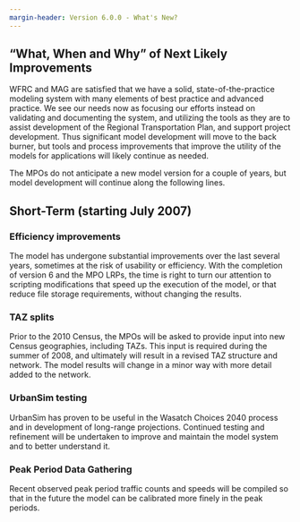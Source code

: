 ```yaml
---
margin-header: Version 6.0.0 - What's New?
---
```


## "What, When and Why" of Next Likely Improvements
WFRC and MAG are satisfied that we have a solid, state-of-the-practice modeling system with many elements of best practice and advanced practice. We see our needs now as focusing our efforts instead on validating and documenting the system, and utilizing the tools as they are to assist development of the Regional Transportation Plan, and support project development. Thus significant model development will move to the back burner, but tools and process improvements that improve the utility of the models for applications will likely continue as needed. 

The MPOs do not anticipate a new model version for a couple of years, but model development will continue along the following lines.

## Short-Term (starting July 2007)
### Efficiency improvements
The model has undergone substantial improvements over the last several years, sometimes at the risk of usability or efficiency. With the completion of version 6 and the MPO LRPs, the time is right to turn our attention to scripting modifications that speed up the execution of the model, or that reduce file storage requirements, without changing the results.

### TAZ splits
Prior to the 2010 Census, the MPOs will be asked to provide input into new Census geographies, including TAZs. This input is required during the summer of 2008, and ultimately will result in a revised TAZ structure and network. The model results will change in a minor way with more detail added to the network.

### UrbanSim testing
UrbanSim has proven to be useful in the Wasatch Choices 2040 process and in development of long-range projections. Continued testing and refinement will be undertaken to improve and maintain the model system and to better understand it. 

### Peak Period Data Gathering
Recent observed peak period traffic counts and speeds will be compiled so that in the future the model can be calibrated more finely in the peak periods.

